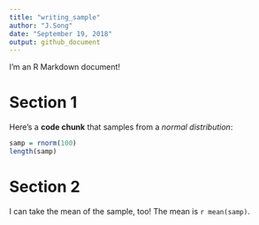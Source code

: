 ```yaml
---
title: "writing_sample"
author: "J.Song"
date: "September 19, 2018"
output: github_document
---
```

I'm an R Markdown document! 

# Section 1

Here's a **code chunk** that samples from 
a _normal distribution_:

```r
samp = rnorm(100)
length(samp)
```

# Section 2

I can take the mean of the sample, too!
The mean is `r mean(samp)`.